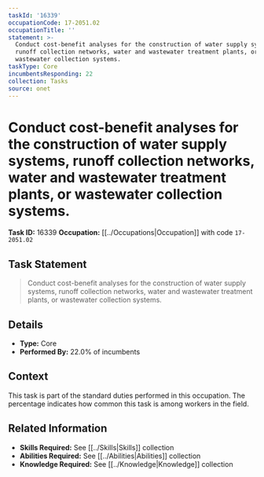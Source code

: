 ```yaml
---
taskId: '16339'
occupationCode: 17-2051.02
occupationTitle: ''
statement: >-
  Conduct cost-benefit analyses for the construction of water supply systems,
  runoff collection networks, water and wastewater treatment plants, or
  wastewater collection systems.
taskType: Core
incumbentsResponding: 22
collection: Tasks
source: onet
---
```

# Conduct cost-benefit analyses for the construction of water supply systems, runoff collection networks, water and wastewater treatment plants, or wastewater collection systems.

**Task ID:** 16339
**Occupation:** [[../Occupations|Occupation]] with code `17-2051.02`

## Task Statement

> Conduct cost-benefit analyses for the construction of water supply systems, runoff collection networks, water and wastewater treatment plants, or wastewater collection systems.

## Details

- **Type:** Core
- **Performed By:** 22.0% of incumbents

## Context

This task is part of the standard duties performed in this occupation. The percentage indicates how common this task is among workers in the field.

## Related Information

- **Skills Required:** See [[../Skills|Skills]] collection
- **Abilities Required:** See [[../Abilities|Abilities]] collection
- **Knowledge Required:** See [[../Knowledge|Knowledge]] collection
